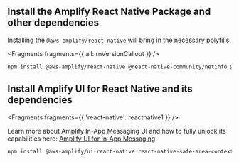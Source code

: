 ## Install the Amplify React Native Package and other dependencies
Installing the `@aws-amplify/react-native` will bring in the necessary polyfills. 


<Fragments fragments={{ all: rnVersionCallout }} />

```bash
npm install @aws-amplify/react-native @react-native-community/netinfo @react-native-async-storage/async-storage
```

## Install Amplify UI for React Native and its dependencies


<Fragments fragments={{ 'react-native': reactnative1 }} />

<Callout>

  Learn more about Amplify In-App Messaging UI and how to fully unlock its capabilities here: [Amplify UI for In-App Messaging](https://ui.docs.amplify.aws/react-native/connected-components/in-app-messaging)
  
</Callout>

```bash
npm install @aws-amplify/ui-react-native react-native-safe-area-context
```
